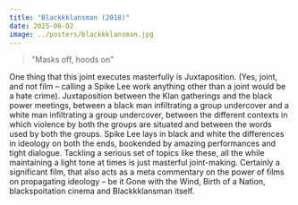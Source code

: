 ```yaml
---
title: "Blackkklansman (2018)"
date: 2025-06-02
image: ../posters/blackkklansman.jpg
---
```



> \"Masks off, hoods on\"  

One thing that this joint executes masterfully is Juxtaposition. (Yes, joint, and not film -- calling a Spike Lee work anything other than a joint would be a hate crime). Juxtaposition between the Klan gatherings and the black power meetings, between a black man infiltrating a group undercover and a white man infiltrating a group undercover, between the different contexts in which violence by both the groups are situated and between the words used by both the groups. Spike Lee lays in black and white the differences in ideology on both the ends, bookended by amazing performances and tight dialogue. Tackling a serious set of topics like these, all the while maintaining a light tone at times is just masterful joint-making. Certainly a significant film, that also acts as a meta commentary on the power of films on propagating ideology -- be it Gone with the Wind, Birth of a Nation, blackspoitation cinema and Blackkklansman itself. 